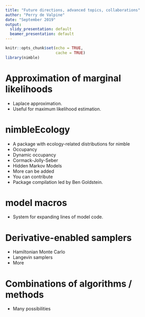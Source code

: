 ```yaml
---
title: "Future directions, advanced topics, collaborations"
author: "Perry de Valpine"
date: "September 2019"
output:
  slidy_presentation: default
  beamer_presentation: default
---
```

<style>
slides > slide {
  overflow-x: auto !important;
  overflow-y: auto !important;
}
</style>

```r
knitr::opts_chunk$set(echo = TRUE,
                      cache = TRUE)
library(nimble)
```

Approximation of marginal likelihoods
=====

- Laplace approximation.
- Useful for maximum likelihood estimation.

nimbleEcology
=====

- A package with ecology-related distributions for nimble
- Occupancy
- Dynamic occupancy
- Cormack-Jolly-Seber
- Hidden Markov Models
- More can be added
- You can contribute
- Package compilation led by Ben Goldstein.

model macros
=====

- System for expanding lines of model code.

Derivative-enabled samplers
=====

- Hamiltonian Monte Carlo
- Langevin samplers
- More

Combinations of algorithms / methods
=====

- Many possibilities